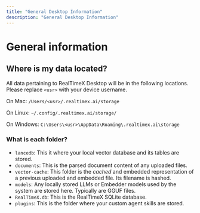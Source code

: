 ```yaml
---
title: "General Desktop Information"
description: "General Desktop Information"
---
```


# General information

## Where is my data located?

All data pertaining to RealTimeX Desktop will be in the following locations. Please replace `<usr>` with your
device username.

On Mac:
`/Users/<usr>/.realtimex.ai/storage`

On Linux:
`~/.config/.realtimex.ai/storage/`

On Windows:
`C:\Users\<usr>\AppData\Roaming\.realtimex.ai\storage`

### What is each folder?

- `lancedb`: This it where your local vector database and its tables are stored.
- `documents`: This is the parsed document content of any uploaded files.
- `vector-cache`: This folder is the _cached_ and embedded representation of a previous uploaded and embedded file. Its filename is hashed.
- `models`: Any locally stored LLMs or Embedder models used by the system are stored here. Typically are GGUF files.
- `RealTimeX.db`: This is the RealTimeX SQLite database.
- `plugins`: This is the folder where your custom agent skills are stored.
